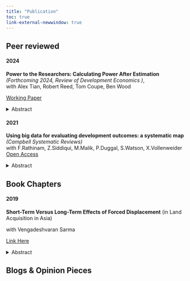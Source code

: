 ```yaml
---
title: "Publication"
toc: true 
link-external-newwindow: true
---
```


## Peer reviewed

#### 2024

**Power to the Researchers: Calculating Power After Estimation** *(Forthcoming 2024, Review of Development Economics )*, </br> with Alex Tian, Robert Reed, Tom Coupe, Ben Wood

<a href="https://doi.org/10.1002/jae.3045"> Working Paper </a>\

<details>

<summary>Abstract</summary>

Calculating statistical power before estimation is considered good practice. However, there is no generally accepted method for calculating power after estimation. There are several reasons why one would want to do this. First, there is general interest in knowing whether ex ante power calculations are dependable guides of actual power. Further, knowing the statistical power of an estimated equation can aid one in interpreting the associated estimates. This study proposes a simple method for calculating power after estimation. To assess its performance, we conduct Monte Carlo experiments customized to produce simulated datasets that resemble actual data from studies funded by the International Initiative for Impact Evaluation (3ie). In addition to the final reports, 3ie provided ex ante power calculations from the funding applications, along with data and code to reproduce the estimates in the final reports. After determining that our method performs adequately, we apply it to the 3ie-funded studies. We find an average ex post power of 75.4%, not far from the 80% commonly claimed in the 3ie funding applications. However, we observe significantly more estimates of low power than would be expected given the ex ante claims. We conclude by providing three examples to illustrate how ex post power can aid the interpretation of estimates that are (i) insignificant and low powered, (ii) insignificant and high powered, and (iii) significant and low powered.

</details>

#### 2021

**Using big data for evaluating development outcomes: a systematic map** *(Campbell Systematic Reviews)* </br> with F.Rathinam, Z.Siddiqui, M.Malik, P.Duggal, S.Watson, X.Vollenweider\
<a href="https://doi.org/10.1002/cl2.1149"> Open Access </a>

<details>

<summary>Abstract</summary>

**Background:** Policy makers need access to reliable data to monitor and evaluate the progress of development outcomes and targets such as sustainable development outcomes (SDGs). However, significant data and evidence gaps remain. Lack of resources, limited capacity within governments and logistical difficulties in collecting data are some of the reasons for the data gaps. Big data—that is digitally generated, passively produced and automatically collected—offers a great potential for answering some of the data needs. Satellite and sensors, mobile phone call detail records, online transactions and search data, and social media are some of the examples of big data. Integrating big data with the traditional household surveys and administrative data can complement data availability, quality, granularity, accuracy and frequency, and help measure development outcomes temporally and spatially in a number of new ways.The study maps different sources of big data onto development outcomes (based on SDGs) to identify current evidence base, use and the gaps. The map provides a visual overview of existing and ongoing studies. This study also discusses the risks, biases and ethical challenges in using big data for measuring and evaluating development outcomes. The study is a valuable resource for evaluators, researchers, funders, policymakers and practitioners in their effort to contributing to evidence informed policy making and in achieving the SDGs.

**Objectives:** Identify and appraise rigorous impact evaluations (IEs), systematic reviews and the studies that have innovatively used big data to measure any development outcomes with special reference to difficult contexts

**Search Methods:** A number of general and specialised data bases and reporsitories of organisations were searched using keywords related to big data by an information specialist.

**Selection Criteria:** The studies were selected on basis of whether they used big data sources to measure or evaluate development outcomes.

**Data Collection and Analysis:** Data collection was conducted using a data extraction tool and all extracted data was entered into excel and then analysed using Stata. The data analysis involved looking at trends and descriptive statistics only.

**Main Results:** The search yielded over 17,000 records, which we then screened down to 437 studies which became the foundation of our systematic map. We found that overall, there is a sizable and rapidly growing number of measurement studies using big data but a much smaller number of IEs. We also see that the bulk of the big data sources are machine-generated (mostly satellites) represented in the light blue. We find that satellite data was used in over 70% of the measurement studies and in over 80% of the IEs.

**Authors' Conclusions:** This map gives us a sense that there is a lot of work being done to develop appropriate measures using big data which could subsequently be used in IEs. Information on costs, ethics, transparency is lacking in the studies and more work is needed in this area to understand the efficacies related to the use of big data. There are a number of outcomes which are not being studied using big data, either due to the lack to applicability such as education or due to lack of awareness about the new methods and data sources. The map points to a number of gaps as well as opportunities where future researchers can conduct research.

</details>

## Book Chapters

#### 2019

**Short-Term Versus Long-Term Effects of Forced Displacement** (in Land Acquisition in Asia) </br>

with Vengadeshvaran Sarma

<a href="https://link.springer.com/chapter/10.1007/978-981-13-6455-6_3"> Link Here </a>

<details>

<summary>Abstract</summary>

This study focuses on the conceptual frameworks and empirical evidence that underscore forced displacement. In particular, the study explores development-induced displacement and summarises evidence of its short-term and long-terms effects from around the developing world. Evidence in the literature points out to adverse short-term effects among displacees that normalise over the long run. In the short term, adverse psychological, income and cultural factors affect individual and family security and tend to make displacees worse off compared to non-displaced households. In the long term, however, adaptability among displacees and state mechanisms may help displacees normalise and settle down especially if adequate compensation policies are sanctioned.

</details>

## Blogs & Opinion Pieces
